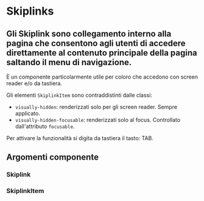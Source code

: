 
<Meta title="Documentazione/Menu di navigazione/Skiplink" of={Skiplink} />

# Skiplinks

## Gli Skiplink sono collegamento interno alla pagina che consentono agli utenti di accedere direttamente al contenuto principale della pagina saltando il menu di navigazione.

È un componente particolarmente utile per coloro che accedono con screen reader e/o da tastiera.

Gli elementi `SkiplinkItem` sono contraddistinti dalle classi:

-   `visually-hidden`: renderizzati solo per gli screen reader. Sempre applicato.
-   `visually-hidden-focusable`: renderizzati solo al focus. Controllato dall'attributo `focusable`.

Per attivare la funzionalità si digita da tastiera il tasto: TAB.

<Canvas>
    <Story id="componenti-skiplink--esempi" />
</Canvas>

## Argomenti componente

### Skiplink

<ArgsTable of={Skiplink} />

### SkiplinkItem

<ArgsTable of={SkiplinkItem} />

